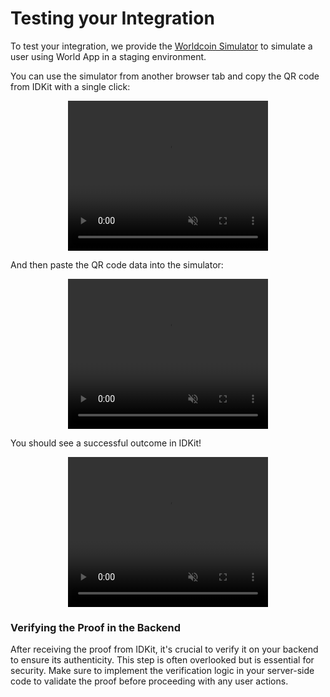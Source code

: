 # Testing your Integration

To test your integration, we provide the [Worldcoin Simulator](https://simulator.worldcoin.org) to simulate a user using World App in a staging environment.

You can use the simulator from another browser tab and copy the QR code from IDKit with a single click:

<div align="center">
    <video className="m-auto" width="320" height="240" autoPlay muted loop playsInline>
        <source src="/images/docs/introduction/qr-copy.mp4" type="video/mp4" />
        Your browser does not support the video tag.
    </video>
</div>

And then paste the QR code data into the simulator:

<div align="center">
    <video className="m-auto" width="320" height="240" autoPlay muted loop playsInline>
        <source src="/images/docs/introduction/qr-paste.mp4" type="video/mp4" />
        Your browser does not support the video tag.
    </video>
</div>

You should see a successful outcome in IDKit!

<div align="center">
    <video className="m-auto" width="320" height="240" autoPlay muted loop playsInline>
        <source src="/images/docs/introduction/idkit-success.mp4" type="video/mp4" />
        Your browser does not support the video tag.
    </video>
</div>

### Verifying the Proof in the Backend

After receiving the proof from IDKit, it's crucial to verify it on your backend to ensure its authenticity. This step is often overlooked but is essential for security. Make sure to implement the verification logic in your server-side code to validate the proof before proceeding with any user actions.